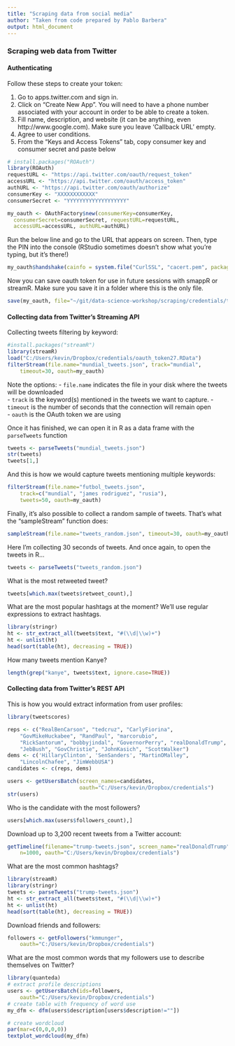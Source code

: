 ```yaml
---
title: "Scraping data from social media"
author: "Taken from code prepared by Pablo Barbera"
output: html_document
---
```



### Scraping web data from Twitter

#### Authenticating

Follow these steps to create your token:

1. Go to apps.twitter.com and sign in.  
2. Click on "Create New App". You will need to have a phone number associated with your account in order to be able to create a token.  
3. Fill name, description, and website (it can be anything, even http://www.google.com). Make sure you leave 'Callback URL' empty.
4. Agree to user conditions.  
5. From the "Keys and Access Tokens" tab, copy consumer key and consumer secret and paste below

```r
# install.packages("ROAuth")
library(ROAuth)
requestURL <- "https://api.twitter.com/oauth/request_token"
accessURL <- "https://api.twitter.com/oauth/access_token"
authURL <- "https://api.twitter.com/oauth/authorize"
consumerKey <- "XXXXXXXXXXXX"
consumerSecret <- "YYYYYYYYYYYYYYYYYYY"

my_oauth <- OAuthFactory$new(consumerKey=consumerKey,
  consumerSecret=consumerSecret, requestURL=requestURL,
  accessURL=accessURL, authURL=authURL)
```

Run the below line and go to the URL that appears on screen. Then, type the PIN into the console (RStudio sometimes doesn't show what you're typing, but it's there!)

```r
my_oauth$handshake(cainfo = system.file("CurlSSL", "cacert.pem", package = "RCurl"))
```

Now you can save oauth token for use in future sessions with smappR or streamR. Make sure you save it in a folder where this is the only file.

```r
save(my_oauth, file="~/git/data-science-workshop/scraping/credentials/twitter-token.Rdata")
```

#### Collecting data from Twitter's Streaming API

Collecting tweets filtering by keyword:

```r
#install.packages("streamR")
library(streamR)
load("C:/Users/kevin/Dropbox/credentials/oauth_token27.RData")
filterStream(file.name="mundial_tweets.json", track="mundial", 
    timeout=30, oauth=my_oauth)
```

Note the options:
- `file.name` indicates the file in your disk where the tweets will be downloaded  
- `track` is the keyword(s) mentioned in the tweets we want to capture.
- `timeout` is the number of seconds that the connection will remain open  
- `oauth` is the OAuth token we are using

Once it has finished, we can open it in R as a data frame with the `parseTweets` function
```r
tweets <- parseTweets("mundial_tweets.json")
str(tweets)
tweets[1,]
```

And this is how we would capture tweets mentioning multiple keywords:
```r
filterStream(file.name="futbol_tweets.json", 
	track=c("mundial", "james rodriguez", "rusia"),
    tweets=50, oauth=my_oauth)
```


Finally, it's also possible to collect a random sample of tweets. That's what the "sampleStream" function does:

```r
sampleStream(file.name="tweets_random.json", timeout=30, oauth=my_oauth)
```

Here I'm collecting 30 seconds of tweets. And once again, to open the tweets in R...
```r
tweets <- parseTweets("tweets_random.json")
```

What is the most retweeted tweet?
```r
tweets[which.max(tweets$retweet_count),]
```

What are the most popular hashtags at the moment? We'll use regular expressions to extract hashtags.
```r
library(stringr)
ht <- str_extract_all(tweets$text, "#(\\d|\\w)+")
ht <- unlist(ht)
head(sort(table(ht), decreasing = TRUE))
```

How many tweets mention Kanye?
```r
length(grep("kanye", tweets$text, ignore.case=TRUE))
```


#### Collecting data from Twitter's REST API


This is how you would extract information from user profiles:

```r
library(tweetscores)

reps <- c("RealBenCarson", "tedcruz", "CarlyFiorina", 
    "GovMikeHuckabee", "RandPaul", "marcorubio", 
    "RickSantorum", "bobbyjindal", "GovernorPerry", "realDonaldTrump",
    "JebBush", "GovChristie", "JohnKasich", "ScottWalker")
dems <- c('HillaryClinton', 'SenSanders', "MartinOMalley",
    "LincolnChafee", "JimWebbUSA")
candidates <- c(reps, dems)

users <- getUsersBatch(screen_names=candidates,
                       oauth="C:/Users/kevin/Dropbox/credentials")
str(users)
```

Who is the candidate with the most followers?
```r
users[which.max(users$followers_count),]
```

Download up to 3,200 recent tweets from a Twitter account:
```r

getTimeline(filename="trump-tweets.json", screen_name="realDonaldTrump", 
    n=1000, oauth="C:/Users/kevin/Dropbox/credentials")
```

What are the most common hashtags?
```r
library(streamR)
library(stringr)
tweets <- parseTweets("trump-tweets.json")
ht <- str_extract_all(tweets$text, "#(\\d|\\w)+")
ht <- unlist(ht)
head(sort(table(ht), decreasing = TRUE))
```

Download friends and followers:
```r
followers <- getFollowers("kmmunger", 
    oauth="C:/Users/kevin/Dropbox/credentials")
```

What are the most common words that my followers use to describe themselves on Twitter?
```r
library(quanteda)
# extract profile descriptions
users <- getUsersBatch(ids=followers,
    oauth="C:/Users/kevin/Dropbox/credentials")
# create table with frequency of word use
my_dfm <- dfm(users$description[users$description!=""])

# create wordcloud
par(mar=c(0,0,0,0))
textplot_wordcloud(my_dfm)
```



